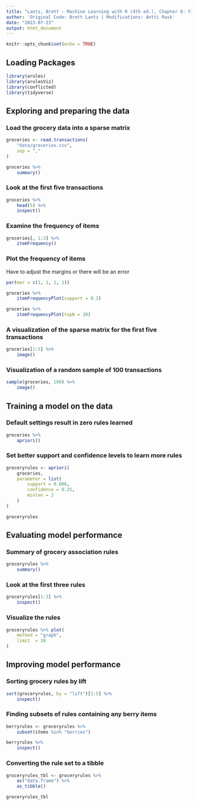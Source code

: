 ```yaml
---
title: "Lantz, Brett - Machine Learning with R (4th ed.), Chapter 8: Finding Patterns - Market Basket Analysis Using Association Rules"
author: 'Original Code: Brett Lantz | Modifications: Antti Rask'
date: "2023-07-23"
output: html_document
---
```


```r
knitr::opts_chunk$set(echo = TRUE)
```

## Loading Packages

```r
library(arules)
library(arulesViz)
library(conflicted)
library(tidyverse)
```

## Exploring and preparing the data

### Load the grocery data into a sparse matrix

```r
groceries <- read.transactions(
    "data/groceries.csv",
    sep = ","
)
```

```r
groceries %>% 
    summary()
```

### Look at the first five transactions

```r
groceries %>%
    head(5) %>%
    inspect()
```

### Examine the frequency of items

```r
groceries[, 1:3] %>%
    itemFrequency()
```

### Plot the frequency of items

Have to adjust the margins or there will be an error

```r
par(mar = c(1, 1, 1, 1))
```

```r
groceries %>%
    itemFrequencyPlot(support = 0.1)
```

```r
groceries %>%
    itemFrequencyPlot(topN = 20)
```

### A visualization of the sparse matrix for the first five transactions

```r
groceries[1:5] %>%
    image()
```

### Visualization of a random sample of 100 transactions

```r
sample(groceries, 100) %>%
    image()
```

## Training a model on the data

### Default settings result in zero rules learned

```r
groceries %>%
    apriori()
```

### Set better support and confidence levels to learn more rules

```r
groceryrules <- apriori(
    groceries,
    parameter = list(
        support = 0.006,
        confidence = 0.25,
        minlen = 2
    )
)

groceryrules
```

## Evaluating model performance

### Summary of grocery association rules

```r
groceryrules %>% 
    summary()
```

### Look at the first three rules

```r
groceryrules[1:3] %>%
    inspect()
```

### Visualize the rules

```r
groceryrules %>% plot(
    method = "graph",
    limit  = 10
)
```

## Improving model performance

### Sorting grocery rules by lift

```r
sort(groceryrules, by = "lift")[1:5] %>%
    inspect()
```

### Finding subsets of rules containing any berry items

```r
berryrules <- groceryrules %>%
    subset(items %in% "berries")
```

```r
berryrules %>%
    inspect()
```

### Converting the rule set to a tibble

```r
groceryrules_tbl <- groceryrules %>%
    as("data.frame") %>%
    as_tibble()
```

```r
groceryrules_tbl
```
